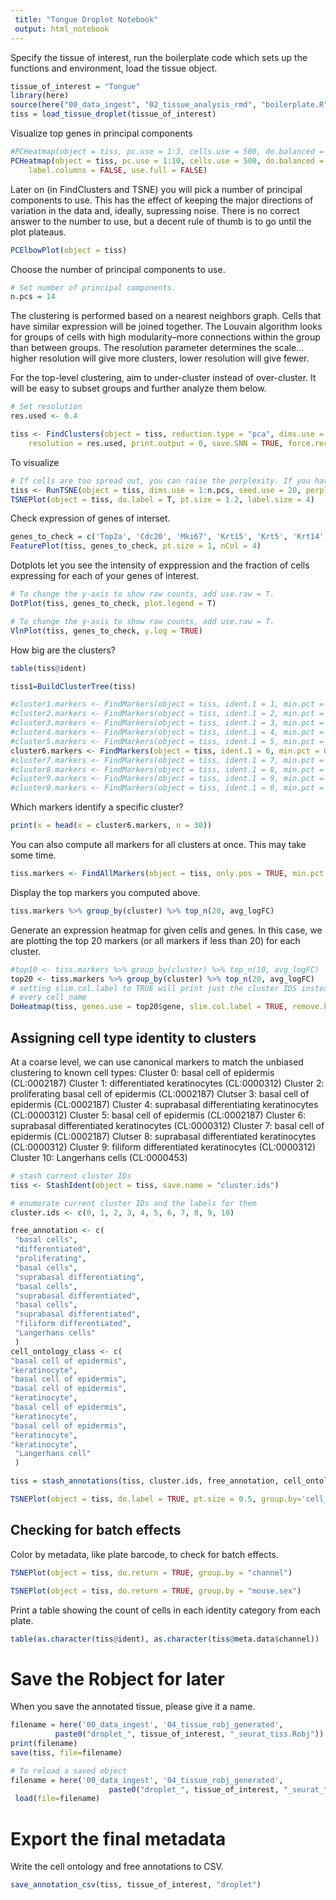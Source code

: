 ```yaml
---
 title: "Tongue Droplet Notebook"
 output: html_notebook
---
```


Specify the tissue of interest, run the boilerplate code which sets up the functions and environment, load the tissue object.

```r
tissue_of_interest = "Tongue"
library(here)
source(here("00_data_ingest", "02_tissue_analysis_rmd", "boilerplate.R"))
tiss = load_tissue_droplet(tissue_of_interest)
```

Visualize top genes in principal components


```r
#PCHeatmap(object = tiss, pc.use = 1:3, cells.use = 500, do.balanced = TRUE, label.columns = FALSE, num.genes = 8)
PCHeatmap(object = tiss, pc.use = 1:10, cells.use = 500, do.balanced = TRUE, 
    label.columns = FALSE, use.full = FALSE)
```

Later on (in FindClusters and TSNE) you will pick a number of principal components to use. This has the effect of keeping the major directions of variation in the data and, ideally, supressing noise. There is no correct answer to the number to use, but a decent rule of thumb is to go until the plot plateaus.

```r
PCElbowPlot(object = tiss)
```

Choose the number of principal components to use.
```r
# Set number of principal components. 
n.pcs = 14
```


The clustering is performed based on a nearest neighbors graph. Cells that have similar expression will be joined together. The Louvain algorithm looks for groups of cells with high modularity--more connections within the group than between groups. The resolution parameter determines the scale...higher resolution will give more clusters, lower resolution will give fewer.

For the top-level clustering, aim to under-cluster instead of over-cluster. It will be easy to subset groups and further analyze them below.

```r
# Set resolution 
res.used <- 0.4

tiss <- FindClusters(object = tiss, reduction.type = "pca", dims.use = 1:n.pcs, 
    resolution = res.used, print.output = 0, save.SNN = TRUE, force.recalc = TRUE)
```


To visualize 
```r
# If cells are too spread out, you can raise the perplexity. If you have few cells, try a lower perplexity (but never less than 10).
tiss <- RunTSNE(object = tiss, dims.use = 1:n.pcs, seed.use = 20, perplexity=35, dim.embed = 2)
TSNEPlot(object = tiss, do.label = T, pt.size = 1.2, label.size = 4)
```


Check expression of genes of interset.

```r
genes_to_check = c('Top2a', 'Cdc20', 'Mki67', 'Krt15', 'Krt5', 'Krt14', 'Sbsn', 'Krt10', 'Krt4', 'Krt13', 'Krt36', 'Krt84', 'Hoxc13', 'Krt8', 'Tas1r1', 'Tas1r2', 'Tas1r3', 'Ncam1', 'Car4')
FeaturePlot(tiss, genes_to_check, pt.size = 1, nCol = 4)
```

Dotplots let you see the intensity of exppression and the fraction of cells expressing for each of your genes of interest.

```r
# To change the y-axis to show raw counts, add use.raw = T.
DotPlot(tiss, genes_to_check, plot.legend = T)
```


```r
# To change the y-axis to show raw counts, add use.raw = T.
VlnPlot(tiss, genes_to_check, y.log = TRUE)
```


How big are the clusters?
```r
table(tiss@ident)
```

```r
tiss1=BuildClusterTree(tiss)
```

```r
#cluster1.markers <- FindMarkers(object = tiss, ident.1 = 1, min.pct = 0.25, only.pos = TRUE, thresh.use = 0.25)
#cluster2.markers <- FindMarkers(object = tiss, ident.1 = 2, min.pct = 0.25, only.pos = TRUE, thresh.use = 0.25)
#cluster3.markers <- FindMarkers(object = tiss, ident.1 = 3, min.pct = 0.25, only.pos = TRUE, thresh.use = 0.25)
#cluster4.markers <- FindMarkers(object = tiss, ident.1 = 4, min.pct = 0.25, only.pos = TRUE, thresh.use = 0.25)
#cluster5.markers <- FindMarkers(object = tiss, ident.1 = 5, min.pct = 0.25, only.pos = TRUE, thresh.use = 0.25)
cluster6.markers <- FindMarkers(object = tiss, ident.1 = 6, min.pct = 0.25, only.pos = TRUE, thresh.use = 0.25)
#cluster7.markers <- FindMarkers(object = tiss, ident.1 = 7, min.pct = 0.25, only.pos = TRUE, thresh.use = 0.25)
#cluster8.markers <- FindMarkers(object = tiss, ident.1 = 8, min.pct = 0.25, only.pos = TRUE, thresh.use = 0.25)
#cluster9.markers <- FindMarkers(object = tiss, ident.1 = 9, min.pct = 0.25, only.pos = TRUE, thresh.use = 0.25)
#cluster0.markers <- FindMarkers(object = tiss, ident.1 = 0, min.pct = 0.25, only.pos = TRUE, thresh.use = 0.25)
```

Which markers identify a specific cluster?
```r
print(x = head(x = cluster6.markers, n = 30))
```


You can also compute all markers for all clusters at once. This may take some time.
```r
tiss.markers <- FindAllMarkers(object = tiss, only.pos = TRUE, min.pct = 0.25, thresh.use = 0.25)
```

Display the top markers you computed above.
```r
tiss.markers %>% group_by(cluster) %>% top_n(20, avg_logFC)
```


Generate an expression heatmap for given cells and genes. In this case, we are plotting the top 20 markers (or all markers if less than 20) for each cluster.
```r
#top10 <- tiss.markers %>% group_by(cluster) %>% top_n(10, avg_logFC)
top20 <- tiss.markers %>% group_by(cluster) %>% top_n(20, avg_logFC)
# setting slim.col.label to TRUE will print just the cluster IDS instead of
# every cell name
DoHeatmap(tiss, genes.use = top20$gene, slim.col.label = TRUE, remove.key = TRUE, cex.row = 20, group.cex = 20 )
```



## Assigning cell type identity to clusters

At a coarse level, we can use canonical markers to match the unbiased clustering to known cell types:
Cluster 0: basal cell of epidermis (CL:0002187)
Cluster 1: differentiated keratinocytes (CL:0000312)
Cluster 2: proliferating basal cell of epidermis (CL:0002187)
Clutser 3: basal cell of epidermis (CL:0002187) 
Cluster 4: suprabasal differentiating keratinocytes  (CL:0000312)
Cluster 5: basal cell of epidermis (CL:0002187) 
Cluster 6: suprabasal differentiated keratinocytes (CL:0000312)
Cluster 7: basal cell of epidermis (CL:0002187)
Clutser 8: suprabasal differentiated keratinocytes (CL:0000312)
Cluster 9: filiform differentiated keratinocytes (CL:0000312)
Cluster 10: Langerhans cells (CL:0000453)
```r
# stash current cluster IDs
tiss <- StashIdent(object = tiss, save.name = "cluster.ids")

# enumerate current cluster IDs and the labels for them
cluster.ids <- c(0, 1, 2, 3, 4, 5, 6, 7, 8, 9, 10)

free_annotation <- c(
 "basal cells", 
 "differentiated", 
 "proliferating", 
 "basal cells", 
 "suprabasal differentiating", 
 "basal cells", 
 "suprabasal differentiated", 
 "basal cells", 
 "suprabasal differentiated", 
 "filiform differentiated", 
 "Langerhans cells"
 )
cell_ontology_class <- c(
"basal cell of epidermis", 
"keratinocyte", 
"basal cell of epidermis",
"basal cell of epidermis",
"keratinocyte",
"basal cell of epidermis",
"keratinocyte",
"basal cell of epidermis",
"keratinocyte",
"keratinocyte",
 "Langerhans cell"
 )

tiss = stash_annotations(tiss, cluster.ids, free_annotation, cell_ontology_class)

TSNEPlot(object = tiss, do.label = TRUE, pt.size = 0.5, group.by='cell_ontology_class')
```


## Checking for batch effects


Color by metadata, like plate barcode, to check for batch effects.
```r
TSNEPlot(object = tiss, do.return = TRUE, group.by = "channel")
```

```r
TSNEPlot(object = tiss, do.return = TRUE, group.by = "mouse.sex")
```

Print a table showing the count of cells in each identity category from each plate.

```r
table(as.character(tiss@ident), as.character(tiss@meta.data$channel))
```

# Save the Robject for later
When you save the annotated tissue, please give it a name.

```r
filename = here('00_data_ingest', '04_tissue_robj_generated', 
		  paste0("droplet_", tissue_of_interest, "_seurat_tiss.Robj"))
print(filename)
save(tiss, file=filename)
```

```r
# To reload a saved object
filename = here('00_data_ingest', '04_tissue_robj_generated', 
                      paste0("droplet_", tissue_of_interest, "_seurat_tiss.Robj"))
 load(file=filename)
```


# Export the final metadata

Write the cell ontology and free annotations to CSV.

```r
save_annotation_csv(tiss, tissue_of_interest, "droplet")
```
